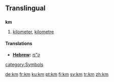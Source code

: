 ==Translingual==

==={{Abbreviation}}===
'''km'''
#[[kilometer]], [[kilometre]]

====Translations====
* '''[[Hebrew]]:''' [[ק”מ]]

[[category:Symbols]]

[[de:km]]
[[fr:km]]
[[ku:km]]
[[pt:km]]
[[fi:km]]
[[sv:km]]
[[tr:km]]
[[zh:km]]